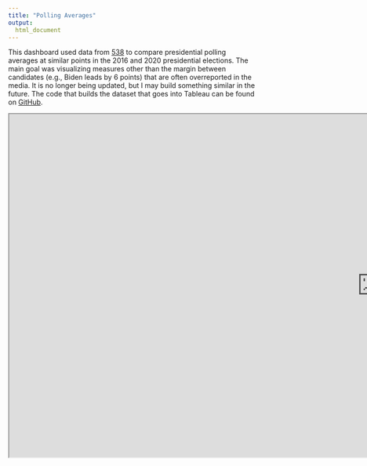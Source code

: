 ```yaml
---
title: "Polling Averages"
output:
  html_document
---
```


This dashboard used data from [538](https://github.com/fivethirtyeight/data/tree/master/polls) to compare presidential polling averages at similar points in the 2016 and 2020 presidential elections. The main goal was visualizing measures other than the margin between candidates (e.g., Biden leads by 6 points) that are often overreported in the media. It is no longer being updated, but I may build something similar in the future. The code that builds the dataset that goes into Tableau can be found on [GitHub](https://github.com/ckelly17/2020-Polling-Averages).

<iframe src="https://public.tableau.com/views/PollingAverages/MAIN?:showVizHome=no&:embed=true" align = "left" scrolling="no"
 width="1500" height="700"></iframe>
 